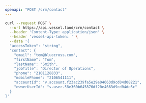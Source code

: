 ```yaml
---
openapi: "POST /crm/contact"
---
```


<RequestExample>

```bash Request
curl --request POST \
  --url https://api.vessel.land/crm/contact \
  --header 'Content-Type: application/json' \
  --header 'vessel-api-token: ' \
  --data '{
  "accessToken": "string",
  "contact": {
    "email": "tom@bluecross.com",
    "firstName": "Tom",
    "lastName": "Smith",
    "jobTitle": "Director of Operations",
    "phone": "2101128833",
    "mobilePhone": "2106541111",
    "accountId": "v.account.f23ac239fa5e29e04663d9cd04d08221",
    "ownerUserId": "v.user.58e360b645876df20e4663d9cd04de5c"
  }
}'
```

</RequestExample>

